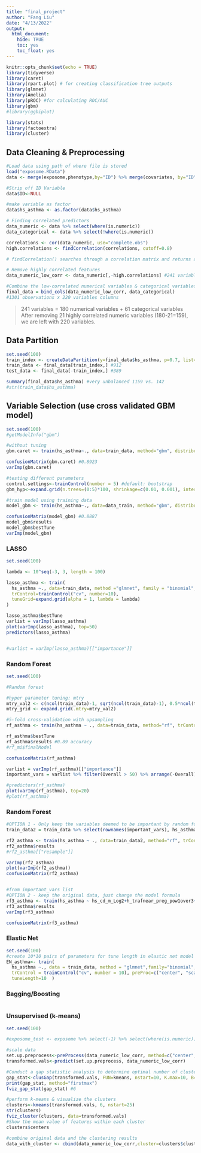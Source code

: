 ```yaml
---
title: "final_project"
author: "Fang Liu"
date: "4/13/2022"
output:
  html_document:
    hide: TRUE
    toc: yes
    toc_float: yes
---
```


```r
knitr::opts_chunk$set(echo = TRUE)
library(tidyverse)
library(caret)
library(rpart.plot) # for creating classification tree outputs
library(glmnet)
library(Amelia)
library(pROC) #for calculating ROC/AUC
library(gbm)
#library(ggbiplot)

library(stats)
library(factoextra)
library(cluster)

```

## Data Cleaning & Preprocessing 
```r
#Load data using path of where file is stored
load("exposome.RData")
data <- merge(exposome,phenotype,by="ID") %>% merge(covariates, by="ID")

#Strip off ID Variable
data$ID<-NULL

#make variable as factor
data$hs_asthma <- as.factor(data$hs_asthma)

# Finding correlated predictors
data_numeric <- data %>% select(where(is.numeric))
data_categorical <- data %>% select(!where(is.numeric))

correlations <- cor(data_numeric, use="complete.obs")
high.correlations <- findCorrelation(correlations, cutoff=0.8)  

# findCorrelation() searches through a correlation matrix and returns a vector of integers corresponding to COLUMNS to remove to reduce pair-wise correlations

# Remove highly correlated features
data_numeric_low_corr <- data_numeric[,-high.correlations] #241 variables -> 145 variables (continuous)

#Combine the low-correlated numerical variables & categorical variables
final_data = bind_cols(data_numeric_low_corr, data_categorical) 
#1301 observations x 220 variables columns
```

> 241 variables = 180 numerical variables + 61 categorical variables
> After removing 21 highly correlated numeric variables (180-21=159), we are left with 220 variables.

## Data Partition 
```r
set.seed(100)
train_index <- createDataPartition(y=final_data$hs_asthma, p=0.7, list=FALSE)
train_data <- final_data[train_index,] #912
test_data <- final_data[-train_index,] #389

summary(final_data$hs_asthma) #very unbalanced 1159 vs. 142
#str(train_data$hs_asthma)
```


## Variable Selection (use cross validated GBM model)
```r
set.seed(100)
#getModelInfo("gbm")

#without tuning
gbm.caret <- train(hs_asthma~., data=train_data, method="gbm", distribution="bernoulli", verbose=F, tuneGrid=data.frame(.n.trees=10, .shrinkage=0.001, .interaction.depth=1, .n.minobsinnode=10))

confusionMatrix(gbm.caret) #0.8923
varImp(gbm.caret)

#testing different parameters
control.settings<-trainControl(number = 5) #default: bootstrap
gbm_hyp<-expand.grid(n.trees=(0:5)*100, shrinkage=c(0.01, 0.001), interaction.depth=c(1,3), n.minobsinnode=10)

#train model using training data
model_gbm <- train(hs_asthma~., data=data_train, method="gbm", distribution="bernoulli", verbose=F, tuneGrid=gbm_hyp, trControl=control.settings)

confusionMatrix(model_gbm) #0.8887
model_gbm$results
model_gbm$bestTune
varImp(model_gbm) 

```


### LASSO 
```r
set.seed(100)

lambda <- 10^seq(-3, 3, length = 100)

lasso_asthma <- train(
  hs_asthma ~., data=train_data, method ="glmnet", family = "binomial",
  trControl=trainControl("cv", number=10), 
  tuneGrid=expand.grid(alpha = 1, lambda = lambda)
)

lasso_asthma$bestTune 
varlist = varImp(lasso_asthma)
plot(varImp(lasso_asthma), top=50)
predictors(lasso_asthma)


#varlist = varImp(lasso_asthma)[["importance"]]
```


### Random Forest
```r
set.seed(100)

#Random forest

#hyper parameter tuning: mtry
mtry_val2 <- c(ncol(train_data)-1, sqrt(ncol(train_data)-1), 0.5*ncol(train_data)-1)
mtry_grid <- expand.grid(.mtry=mtry_val2) 

#5-fold cross-validation with upsampling
rf_asthma <- train(hs_asthma ~ ., data=train_data, method="rf", trControl=trainControl("cv", number=5, sampling="up"), metric="Accuracy", tuneGrid=mtry_grid, ntree=100)

rf_asthma$bestTune
rf_asthma$results #0.89 accuracy
#rf_mi$finalModel

confusionMatrix(rf_asthma)

varlist = varImp(rf_asthma)[["importance"]]
important_vars = varlist %>% filter(Overall > 50) %>% arrange(-Overall)

#predictors(rf_asthma)
plot(varImp(rf_asthma), top=20)
#plot(rf_asthma)

```

### Random Forest
```r
#OPTION 1 - Only keep the variables deemed to be important by random forest in the model
train_data2 = train_data %>% select(rownames(important_vars), hs_asthma)

rf2_asthma <- train(hs_asthma ~ ., data=train_data2, method="rf", trControl=trainControl("cv", number=10, sampling="up"), metric="Accuracy", tuneGrid=mtry_grid, ntree=100)
rf2_asthma$results
#rf2_asthma[["resample"]]

varImp(rf2_asthma)
plot(varImp(rf2_asthma))
confusionMatrix(rf2_asthma)


#from important_vars list
#OPTION 2 - keep the original data, just change the model formula
rf3_asthma <- train(hs_asthma ~ hs_cd_m_Log2+h_trafnear_preg_pow1over3+ h_builtdens300_preg_Sqrt+hs_pbde153_cadj_Log2+h_popdens_preg_Sqrt+hs_pfunda_m_Log2+hs_pfhxs_c_Log2, data=train_data, method="rf", trControl=trainControl("cv", number=5, sampling="up"), metric="Accuracy", tuneGrid=mtry_grid, ntree=100)
rf3_asthma$results
varImp(rf3_asthma)

confusionMatrix(rf3_asthma)

```

### Elastic Net
```r
set.seed(100)
#create 10*10 pairs of parameters for tune length in elastic net model
EN_asthma<- train(
  hs_asthma ~., data = train_data, method = "glmnet",family="binomial",
  trControl = trainControl("cv", number = 10), preProc=c("center", "scale"),
  tuneLength=10  )
```

### Bagging/Boosting
```r

```

### Unsupervised (k-means)
```r
set.seed(100)

#exposome_test <- exposome %>% select(-1) %>% select(where(is.numeric))

#scale data
set.up.preprocess<-preProcess(data_numeric_low_corr, method=c("center", "scale"))
transformed.vals<-predict(set.up.preprocess, data_numeric_low_corr)

#Conduct a gap statistic analysis to determine optimal number of clusters 
gap_stat<-clusGap(transformed.vals, FUN=kmeans, nstart=10, K.max=10, B=10, iter.max=50) 
print(gap_stat, method="firstmax")
fviz_gap_stat(gap_stat) #6

#perform k-means & visualize the clusters
clusters<-kmeans(transformed.vals, 6, nstart=25)
str(clusters)
fviz_cluster(clusters, data=transformed.vals)
#Show the mean value of features within each cluster
clusters$centers

#combine original data and the clustering results 
data_with_cluster <- cbind(data_numeric_low_corr,cluster=clusters$cluster)
```


